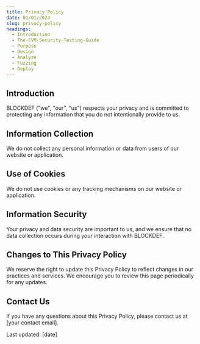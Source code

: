 ```yaml
---
title: Privacy Policy
date: 01/01/2024
slug: privacy-policy
headings:
  - Introduction
  - The-EVM-Security-Testing-Guide
  - Purpose
  - Design
  - Analyze
  - Fuzzing
  - Deploy
---
```

## Introduction

BLOCKDEF ("we", "our", "us") respects your privacy and is committed to protecting any information that you do not intentionally provide to us.

## Information Collection

We do not collect any personal information or data from users of our website or application.

## Use of Cookies

We do not use cookies or any tracking mechanisms on our website or application.

## Information Security

Your privacy and data security are important to us, and we ensure that no data collection occurs during your interaction with BLOCKDEF.

## Changes to This Privacy Policy

We reserve the right to update this Privacy Policy to reflect changes in our practices and services. We encourage you to review this page periodically for any updates.

## Contact Us

If you have any questions about this Privacy Policy, please contact us at [your contact email].

Last updated: [date]
